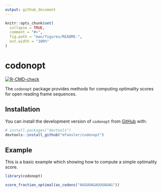 ```yaml
---
output: github_document
---
```


<!-- README.md is generated from README.Rmd. Please edit that file -->

```r
knitr::opts_chunk$set(
  collapse = TRUE,
  comment = "#>",
  fig.path = "man/figures/README-",
  out.width = "100%"
)
```

# codonopt

<!-- badges: start -->
[![R-CMD-check](https://github.com/mfansler/codonopt/actions/workflows/R-CMD-check.yaml/badge.svg)](https://github.com/mfansler/codonopt/actions/workflows/R-CMD-check.yaml)
<!-- badges: end -->

The `codonopt` package provides methods for computing optimality scores for open 
reading frame sequences.

## Installation

You can install the development version of `codonopt` from [GitHub](https://github.com/) with:

``` r
# install.packages("devtools")
devtools::install_github("mfansler/codonopt")
```

## Example

This is a basic example which showing how to compute a simple optimality score.

```r
library(codonopt)

score_fraction_optimal(as_codons("AUGUUAGAUUUAUAG"))
```

